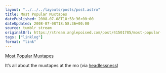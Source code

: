 ```yaml
---
layout: "../../../layouts/posts/post.astro"
title: Most Popular Muxtapes
datePublished: 2008-07-08T18:58:36+00:00
dateUpdated: 2008-07-08T18:58:36+00:00
source: tumblr stream
originalUrl: https://stream.anglepoised.com/post/41501785/most-popular-muxtapes
tags: ["linklog"]
format: "link"
---
```


[Most Popular Muxtapes][1]

It&rsquo;s all about the muxtapes at the mo (via <a href="http://headlessness.com/">headlessness</a>)

[1]: http://www.vobios.com/muxtape-most-popular/
